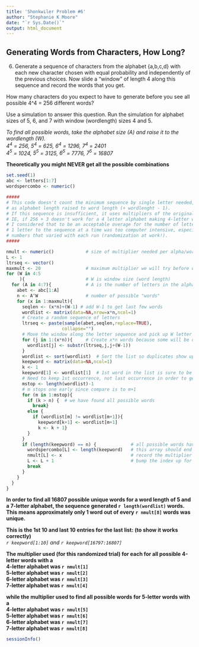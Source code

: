 ```yaml
---
title: 'Shonkwiler Problem #6'
author: "Stephanie K Moore"
date: "`r Sys.Date()`"
output: html_document
---
```

## Generating Words from Characters, How Long? ##

6. Generate a sequence of characters from the alphabet {a,b,c,d} with each new character chosen with equal probability and independently of the previous choices.  Now slide a "window" of length 4 along this sequence and record the words that you get.  

How many characters do you expect to have to generate before you see all possible 4^4 = 256 different words?     

Use a simulation to answer this question.  Run the simulation for alphabet sizes of 5, 6, and 7 with window (wordlength)  sizes 4 and 5.      

*To find all possible words, take the alphabet size (A) and raise it to the wordlength (W).*    
*$4^4$ = 256, $5^4$ = 625, $6^4$ = 1296, $7^4$ = 2401*    
*$4^5$ = 1024, $5^5$ = 3125, $6^5$ = 7776, $7^5$ = 16807*     

**Theoretically you might NEVER get all the possible combinations**     

```r
set.seed(1)
abc <- letters[1:7]
wordspercombo <- numeric()

#####
# This code doesn't count the minimum sequence by single letter needed, rather it creates the sequence length
# as alphabet length raised to word length (+ wordlenght - 1). 
# If this sequence is insufficient, it uses multipliers of the original sequence length.
# IE, if 256 + 3 doesn't work for a 4 letter alphabet making 4-letter words, then it tries 2*256 + 3 then 3*256 + 3 etc
# I considered that to be an acceptable overage for the number of letters needed because I felt that looping to add
# 1 letter to the sequence at a time was too computer intensive, especially since even using multiples, I got 
# numbers that varied with each run (randomization at work!).
#####

nmult <- numeric()            # size of multiplier needed per alpha/word length combo to capture all possible words 
L <- 1
ltrseq <- vector()
maxmult <- 20                 # maximum multiplier we will try before quitting
for (W in 4:5
     ){                       # W is window size (word length)
  for (A in 4:7){             # A is the number of letters in the alphabet
    abet <- abc[1:A]
    n <- A^W                  # number of possible "words"
    for (x in 1:maxmult){
      seqlen <- (x*n)+(W-1) # add W-1 to get last few words
      wordlist <- matrix(data=NA,nrow=x*n,ncol=1)
      # Create a random sequence of letters
      ltrseq <- paste(sample(abet,seqlen,replace=TRUE),
                     collapse="")
      # Move the window along the letter sequence and pick up W letter combinations (words)
      for (j in 1:(x*n)){     # Create x*n words because some will be duplicates
        wordlist[j] <- substr(ltrseq,j,j+(W-1))
      }
      wordlist <- sort(wordlist)  # Sort the list so duplicates show up together
      keepword <- matrix(data=NA,ncol=1)
      k <- 1
      keepword[1] <- wordlist[1]  # 1st word in the list is sure to be unique
      # Need to keep 1st occurrence, not last occurrence in order to get last word in array
      mstop <- length(wordlist)-1
      # m stops one early since compare is to m+1
      for (m in 1:mstop){ 
        if (k > n) {  # we have found all possible words
          break}
        else {
          if (wordlist[m] != wordlist[m+1]){
            keepword[k+1] <- wordlist[m+1]
            k <- k + 1}
        }
      }
      if (length(keepword) == n) {             # all possible words have been found, get out
        wordspercombo[L] <- length(keepword)   # this array should end up with the max words for each list 
        nmult[L] <- x                          # record the multiplier needed for this list
        L <- L + 1                             # bump the index up for the new list
        break
      }  
    }
  }
}
```

**In order to find all 16807 possible unique words for a word length of 5 and a 7-letter alphabet, the sequence generated `r length(wordlist)` words. This means approximately only 1 word out of every `r nmult[8]` words was unique.**    

**This is the 1st 10 and last 10 entries for the last list: (to show it works correctly)**    
*`r keepword[1:10]` and `r keepword[16797:16807]`*    

**The multiplier used (for this randomized trial) for each for all possible 4-letter words with a**   
**4-letter alphabet was `r nmult[1]`**    
**5-letter alphabet was `r nmult[2]`**    
**6-letter alphabet was `r nmult[3]`**    
**7-letter alphabet was `r nmult[4]`**    

**while the multiplier used to find all possible words for 5-letter words with a**   
**4-letter alphabet was `r nmult[5]`**    
**5-letter alphabet was `r nmult[6]`**    
**6-letter alphabet was `r nmult[7]`**    
**7-letter alphabet was `r nmult[8]`**    

```r
sessionInfo()
```